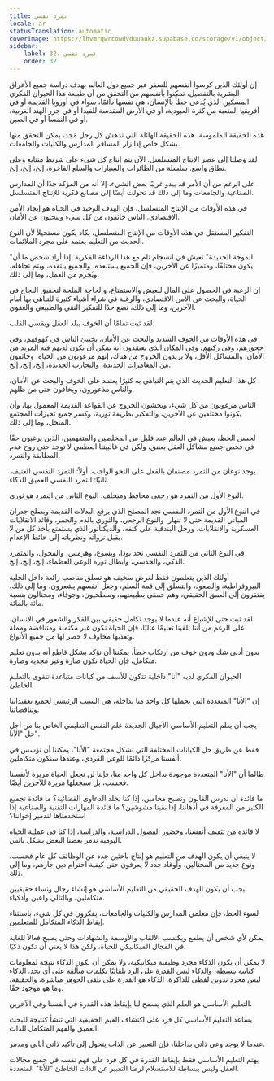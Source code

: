 ```yaml
---
title: تمرد نفسي
locale: ar
statusTranslation: automatic
coverImage: https://lhvmrqwrcowdvduuaukz.supabase.co/storage/v1/object/public/strapi-uploads/small_cover-educacion-fundamental.webp-2d51a7828a2b1309555be27f7e2a61a0.webp
sidebar:
    label: 32. تمرد نفسي
    order: 32
---
```

إن أولئك الذين كرسوا أنفسهم للسفر عبر جميع دول العالم بهدف دراسة جميع الأعراق البشرية بالتفصيل، تمكنوا بأنفسهم من التحقق من أن طبيعة هذا الحيوان الفكري المسكين الذي يُدعى خطأً بالإنسان، هي نفسها دائمًا، سواء في أوروبا القديمة أو في أفريقيا المتعبة من كثرة العبودية، أو في الأرض المقدسة للفيدا أو في جزر الهند الغربية، أو في النمسا أو في الصين.

هذه الحقيقة الملموسة، هذه الحقيقة الهائلة التي تدهش كل رجل مُجد، يمكن التحقق منها بشكل خاص إذا زار المسافر المدارس والكليات والجامعات.

لقد وصلنا إلى عصر الإنتاج المتسلسل. الآن يتم إنتاج كل شيء على شريط متتابع وعلى نطاق واسع. سلسلة من الطائرات والسيارات والسلع الفاخرة، إلخ، إلخ، إلخ.

على الرغم من أن الأمر قد يبدو غريبًا بعض الشيء، إلا أنه من المؤكد جدًا أن المدارس الصناعية والجامعات وما إلى ذلك قد تحولت أيضًا إلى مصانع فكرية للإنتاج المتسلسل.

في هذه الأوقات من الإنتاج المتسلسل، فإن الهدف الوحيد في الحياة هو إيجاد الأمن الاقتصادي. الناس خائفون من كل شيء ويبحثون عن الأمان.

التفكير المستقل في هذه الأوقات من الإنتاج المتسلسل، يكاد يكون مستحيلاً لأن النوع الحديث من التعليم يعتمد على مجرد الملائمات.

"الموجة الجديدة" تعيش في انسجام تام مع هذا الرداءة الفكرية. إذا أراد شخص ما أن يكون مختلفًا، ومتميزًا عن الآخرين، فإن الجميع يستبعده، والجميع ينتقده، ويتم تجاهله، ويُحرم من العمل، وما إلى ذلك.

إن الرغبة في الحصول على المال للعيش والاستمتاع، والحاجة الملحة لتحقيق النجاح في الحياة، والبحث عن الأمن الاقتصادي، والرغبة في شراء أشياء كثيرة للتباهي بها أمام الآخرين، وما إلى ذلك، تضع حدًا للتفكير النقي والطبيعي والعفوي.

لقد ثبت تمامًا أن الخوف يبلد العقل ويقسي القلب.

في هذه الأوقات من الخوف الشديد والبحث عن الأمان، يختبئ الناس في كهوفهم، وفي جحورهم، وفي ركنهم، وفي المكان الذي يعتقدون أنه يمكن أن يكون لديهم فيه المزيد من الأمان، والمشاكل الأقل، ولا يريدون الخروج من هناك، إنهم مرعوبون من الحياة، وخائفون من المغامرات الجديدة، والتجارب الجديدة، إلخ، إلخ، إلخ.

كل هذا التعليم الحديث الذي يتم التباهي به كثيرًا يعتمد على الخوف والبحث عن الأمان، والناس مذعورون، ويخافون حتى من ظلهم.

الناس مرعوبون من كل شيء، ويخشون الخروج عن القواعد القديمة المعمول بها، وأن يكونوا مختلفين عن الآخرين، والتفكير بطريقة ثورية، وكسر جميع تحيزات المجتمع المنحل، وما إلى ذلك.

لحسن الحظ، يعيش في العالم عدد قليل من المخلصين والمتفهمين، الذين يرغبون حقًا في فحص جميع مشاكل العقل بعمق، ولكن في غالبيتنا العظمى لا توجد حتى روح عدم المطابقة والتمرد.

يوجد نوعان من التمرد مصنفان بالفعل على النحو الواجب. أولاً: التمرد النفسي العنيف. ثانيًا: التمرد النفسي العميق للذكاء.

النوع الأول من التمرد هو رجعي محافظ ومتخلف. النوع الثاني من التمرد هو ثوري.

في النوع الأول من التمرد النفسي نجد المصلح الذي يرقع البدلات القديمة ويصلح جدران المباني القديمة حتى لا تنهار، والنوع الرجعي، والثوري بالدم والخمر، وقائد الانقلابات العسكرية والانقلابات، ورجل البندقية على كتفه، والديكتاتور الذي يستمتع بأخذ كل من لا يقبل نزواته ونظرياته إلى حائط الإعدام.

في النوع الثاني من التمرد النفسي نجد بوذا، ويسوع، وهرمس، والمحول، والمتمرد الذكي، والحدسي، وأبطال ثورة الوعي العظماء، إلخ، إلخ، إلخ.

أولئك الذين يتعلمون فقط لغرض سخيف هو تسلق مناصب رائعة داخل الخلية البيروقراطية، والصعود، والتسلق إلى قمة السلم، وجعل أنفسهم يشعرون، وما إلى ذلك، يفتقرون إلى العمق الحقيقي، وهم حمقى بطبيعتهم، وسطحيون، وجوفاء، ومحتالون بنسبة مائة بالمائة.

لقد ثبت حتى الإشباع أنه عندما لا يوجد تكامل حقيقي بين الفكر والشعور في الإنسان، على الرغم من أننا تلقينا تعليمًا عاليًا، فإن الحياة تكون غير مكتملة ومتناقضة ومملة وتعذبها مخاوف لا حصر لها من جميع الأنواع.

بدون أدنى شك ودون خوف من ارتكاب خطأ، يمكننا أن نؤكد بشكل قاطع أنه بدون تعليم متكامل، فإن الحياة تكون ضارة وغير مجدية وضارة.

الحيوان الفكري لديه "أنا" داخلية تتكون للأسف من كيانات متباعدة تتقوى بالتعليم الخاطئ.

إن "الأنا" المتعددة التي يحملها كل واحد منا بداخله، هي السبب الرئيسي لجميع تعقيداتنا وتناقضاتنا.

يجب أن يعلم التعليم الأساسي الأجيال الجديدة علم النفس التعليمي الخاص بنا من أجل حل "الأنا".

فقط عن طريق حل الكيانات المختلفة التي تشكل مجتمعة "الأنا"، يمكننا أن نؤسس في أنفسنا مركزًا دائمًا للوعي الفردي، وعندها سنكون متكاملين.

طالما أن "الأنا" المتعددة موجودة بداخل كل واحد منا، فإننا لن نجعل الحياة مريرة لأنفسنا فحسب، بل سنجعلها مريرة للآخرين أيضًا.

ما فائدة أن ندرس القانون ونصبح محامين، إذا كنا نخلد الدعاوى القضائية؟ ما فائدة تجميع الكثير من المعرفة في أذهاننا، إذا بقينا مشوشين؟ ما فائدة المهارات التقنية والصناعية إذا استخدمناها لتدمير إخواننا؟

لا فائدة من تثقيف أنفسنا، وحضور الفصول الدراسية، والدراسة، إذا كنا في عملية الحياة اليومية ندمر بعضنا البعض بشكل بائس.

لا ينبغي أن يكون الهدف من التعليم هو إنتاج باحثين جدد عن الوظائف كل عام فحسب، ونوع جديد من المحتالين، وأوغاد جدد لا يعرفون حتى كيفية احترام دين جارهم، وما إلى ذلك.

يجب أن يكون الهدف الحقيقي من التعليم الأساسي هو إنشاء رجال ونساء حقيقيين متكاملين، وبالتالي واعين وأذكياء.

لسوء الحظ، فإن معلمي المدارس والكليات والجامعات، يفكرون في كل شيء، باستثناء إيقاظ الذكاء المتكامل للمتعلمين.

يمكن لأي شخص أن يطمع ويكتسب الألقاب والأوسمة والشهادات وحتى يصبح فعالاً للغاية في المجال الميكانيكي للحياة، ولكن هذا لا يعني أن تكون ذكيًا.

لا يمكن أن يكون الذكاء مجرد وظيفية ميكانيكية، ولا يمكن أن يكون الذكاء نتيجة لمعلومات كتابية بسيطة، والذكاء ليس القدرة على الرد تلقائيًا بكلمات متألقة على أي تحد. الذكاء ليس مجرد تدوين لفظي للذاكرة. الذكاء هو القدرة على تلقي الجوهر مباشرة، والحقيقة، وما هو موجود حقًا.

التعليم الأساسي هو العلم الذي يسمح لنا بإيقاظ هذه القدرة في أنفسنا وفي الآخرين.

يساعد التعليم الأساسي كل فرد على اكتشاف القيم الحقيقية التي تنشأ كنتيجة للبحث العميق والفهم المتكامل للذات.

عندما لا يوجد وعي ذاتي بداخلنا، فإن التعبير عن الذات يتحول إلى تأكيد ذاتي أناني ومدمر.

يهتم التعليم الأساسي فقط بإيقاظ القدرة في كل فرد على فهم نفسه في جميع مجالات العقل وليس ببساطة للاستسلام لرضا التعبير عن الذات الخاطئ "للأنا" المتعددة.

